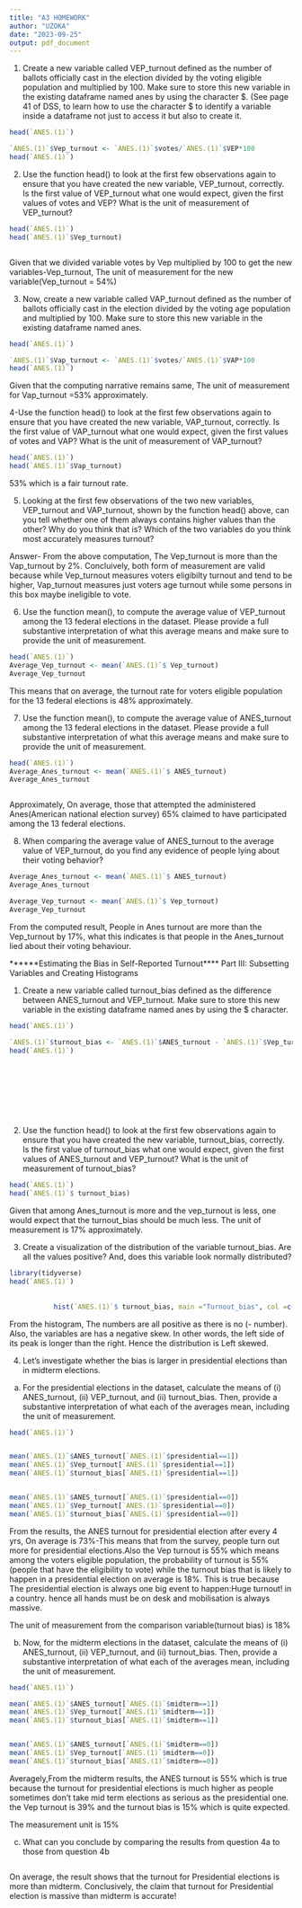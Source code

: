 ---
title: "A3 HOMEWORK"
author: "UZOKA"
date: "2023-09-25"
output: pdf_document
---
1. Create a new variable called VEP_turnout defined as the number of ballots officially cast in the
election divided by the voting eligible population and multiplied by 100. Make sure to store this
new variable in the existing dataframe named anes by using the character $. (See page 41 of
DSS, to learn how to use the character $ to identify a variable inside a dataframe not just to
access it but also to create it.

```{r }

head(`ANES.(1)`)

`ANES.(1)`$Vep_turnout <- `ANES.(1)`$votes/`ANES.(1)`$VEP*100
head(`ANES.(1)`)


```
2. Use the function head() to look at the first few observations again to ensure that you have
created the new variable, VEP_turnout, correctly. Is the first value of VEP_turnout what one
would expect, given the first values of votes and VEP? What is the unit of measurement of
VEP_turnout?


```{r }
head(`ANES.(1)`)
head(`ANES.(1)`$Vep_turnout)



```
Given that we divided variable votes by Vep multiplied by 100 to get the new variables-Vep_turnout, The unit of measurement for the new variable(Vep_turnout = 54%)

3. Now, create a new variable called VAP_turnout defined as the number of ballots officially cast
in the election divided by the voting age population and multiplied by 100. Make sure to store
this new variable in the existing dataframe named anes.
```{r }
head(`ANES.(1)`)

`ANES.(1)`$Vap_turnout <- `ANES.(1)`$votes/`ANES.(1)`$VAP*100
head(`ANES.(1)`)

```
Given that the computing narrative remains same, The unit of measurement for Vap_turnout =53% approximately.



4-Use the function head() to look at the first few observations again to ensure that you have
created the new variable, VAP_turnout, correctly. Is the first value of VAP_turnout what one
would expect, given the first values of votes and VAP? What is the unit of measurement of
VAP_turnout? 
```{r }
head(`ANES.(1)`)
head(`ANES.(1)`$Vap_turnout)


```
53% which is a fair turnout rate.

5. Looking at the first few observations of the two new variables, VEP_turnout and VAP_turnout,
shown by the function head() above, can you tell whether one of them always contains higher
values than the other? Why do you think that is? Which of the two variables do you think most
accurately measures turnout? 

Answer-
From the above computation, The Vep_turnout is more than the Vap_turnout by 2%. Concluively, both form of measurement are valid because while Vep_turnout measures voters eligibilty turnout and tend to be higher, Vap_turnout measures just voters age turnout while some persons in this box maybe ineligible to vote.


6. Use the function mean(), to compute the average value of VEP_turnout among the 13 federal
elections in the dataset. Please provide a full substantive interpretation of what this average
means and make sure to provide the unit of measurement.

```{r}
head(`ANES.(1)`)
Average_Vep_turnout <- mean(`ANES.(1)`$ Vep_turnout)
Average_Vep_turnout
```
This means that on average, the turnout rate for voters eligible population for the 13 federal elections is 48% approximately.

7. Use the function mean(), to compute the average value of ANES_turnout among the 13 federal
elections in the dataset. Please provide a full substantive interpretation of what this average
means and make sure to provide the unit of measurement.

```{r}
head(`ANES.(1)`)
Average_Anes_turnout <- mean(`ANES.(1)`$ ANES_turnout)
Average_Anes_turnout



```
Approximately, On average, those that attempted the administered Anes(American national election survey) 65% claimed to have participated among the 13 federal elections.

8. When comparing the average value of ANES_turnout to the average value of VEP_turnout, do
you find any evidence of people lying about their voting behavior?

```{r}
Average_Anes_turnout <- mean(`ANES.(1)`$ ANES_turnout)
Average_Anes_turnout

Average_Vep_turnout <- mean(`ANES.(1)`$ Vep_turnout)
Average_Vep_turnout

```

From the computed result, People in Anes turnout are more than the Vep_turnout by 17%, what this indicates is that people in the Anes_turnout lied about their voting behaviour.


******Estimating the Bias in Self-Reported Turnout****
Part III: Subsetting Variables and Creating Histograms

1. Create a new variable called turnout_bias defined as the difference between ANES_turnout and
VEP_turnout. Make sure to store this new variable in the existing dataframe named anes by using the $ character. 

```{r}

head(`ANES.(1)`)

`ANES.(1)`$turnout_bias <- `ANES.(1)`$ANES_turnout - `ANES.(1)`$Vep_turnout
head(`ANES.(1)`)










```





2. Use the function head() to look at the first few observations again to ensure that you have
created the new variable, turnout_bias, correctly. Is the first value of turnout_bias what one would expect, given the first values of ANES_turnout and VEP_turnout? What is the unit of measurement of turnout_bias? 

```{r}
head(`ANES.(1)`)
head(`ANES.(1)`$ turnout_bias)


```
Given that among Anes_turnout is more and the vep_turnout is less, one would expect that the turnout_bias should be much less. The unit of measurement is 17% approximately.

3. Create a visualization of the distribution of the variable turnout_bias. Are all the values positive?
And, does this variable look normally distributed? 

```{r}
library(tidyverse)
head(`ANES.(1)`)
  
 
           hist(`ANES.(1)`$ turnout_bias, main ="Turnout_bias", col =c("blue","green"))

```
From the histogram, The numbers are all positive as there is no (- number). Also, the variables are has a negative skew. In other words, the left side of its peak is longer than the right. Hence the distribution is Left skewed.






4. Let’s investigate whether the bias is larger in presidential elections than in midterm elections.
a. For the presidential elections in the dataset, calculate the means of (i) ANES_turnout, (ii)
VEP_turnout, and (ii) turnout_bias. Then, provide a substantive interpretation of what each of the averages mean, including the unit of measurement. 



```{r}
head(`ANES.(1)`)


mean(`ANES.(1)`$ANES_turnout[`ANES.(1)`$presidential==1])
mean(`ANES.(1)`$Vep_turnout[`ANES.(1)`$presidential==1])
mean(`ANES.(1)`$turnout_bias[`ANES.(1)`$presidential==1])


mean(`ANES.(1)`$ANES_turnout[`ANES.(1)`$presidential==0])
mean(`ANES.(1)`$Vep_turnout[`ANES.(1)`$presidential==0])
mean(`ANES.(1)`$turnout_bias[`ANES.(1)`$presidential==0])


```
From the results, the ANES turnout for presidential election after every 4 yrs,  On average is 73%-This means that from the survey, people turn out more for presidential elections.Also the Vep turnout is 55% which means among the voters eligible population, the probability of turnout is 55%(people that have the eligibility to vote) while the turnout bias that is likely to happen in a presidential election on average is 18%. This is true because The presidential election is always one big event to happen:Huge turnout! in a country. hence all hands must be on desk and mobilisation is always massive.

The unit of measurement from the comparison variable(turnout bias) is 18%



b. Now, for the midterm elections in the dataset, calculate the means of (i) ANES_turnout, (ii)
VEP_turnout, and (ii) turnout_bias. Then, provide a substantive interpretation of what each of the averages mean, including the unit of measurement.
```{r}
head(`ANES.(1)`)

mean(`ANES.(1)`$ANES_turnout[`ANES.(1)`$midterm==1])
mean(`ANES.(1)`$Vep_turnout[`ANES.(1)`$midterm==1])
mean(`ANES.(1)`$turnout_bias[`ANES.(1)`$midterm==1])


mean(`ANES.(1)`$ANES_turnout[`ANES.(1)`$midterm==0])
mean(`ANES.(1)`$Vep_turnout[`ANES.(1)`$midterm==0])
mean(`ANES.(1)`$turnout_bias[`ANES.(1)`$midterm==0])

```
Averagely,From the midterm results, the ANES turnout is 55% which is true because the turnout for presidential elections is much higher as people sometimes don't take mid term elections as serious as the presidential one. the Vep turnout is 39% and the turnout bias is 15% which is quite expected. 

The measurement unit is 15%




c. What can you conclude by comparing the results from question 4a to those from question 4b

```{r}

```
On average, the result shows that the turnout for Presidential elections is more than midterm.
Conclusively, the claim that turnout for Presidential election is massive than midterm is accurate!

